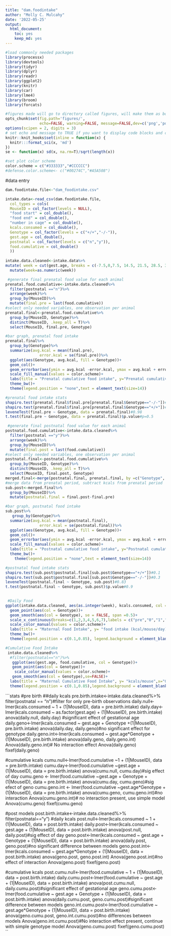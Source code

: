 ```yaml
---
title: "dam.foodintake"
author: "Molly C. Mulcahy"
date: '2022-05-25'
output:
  html_document:
    toc: yes
    keep_md: yes
---
```


```r
#load commonly needed packages
library(processx)
library(devtools)
library(tidyr)
library(dplyr)
library(readr)
library(ggplot2)
library(knitr)
library(car)
library(lme4)
library(broom)
library(forcats)

#figures made will go to directory called figures, will make them as both png and pdf files 
opts_chunk$set(fig.path='figures/',
               echo=FALSE, warning=FALSE, message=FALSE,dev=c('png','pdf'))
options(scipen = 2, digits = 3)
# set echo and message to TRUE if you want to display code blocks and code output respectively
knitr::knit_hooks$set(inline = function(x) {
  knitr:::format_sci(x, 'md')
})
se <- function(x) sd(x, na.rm=T)/sqrt(length(x))

#set plot color scheme
color.scheme = c("#333333","#CCCCCC")
#defense.color.scheme<- c("#00274C","#A5A508")
```

#data entry
```r
dam.foodintake.file<-"dam_foodintake.csv"

intake.data<-read_csv(dam.foodintake.file, 
  col_types = cols(
  MouseID = col_factor(levels = NULL),
  "food start" = col_double(),
  "food end" = col_double(),
  "number in cage" = col_double(),
  kcals.consumed = col_double(),
  Genotype = col_factor(levels = c("+/+","-/-")),
  gest.age = col_double(),
  postnatal = col_factor(levels = c("n","y")),
  food.cumulative = col_double()
  ))
          
intake.data.cleaned<-intake.data%>%
mutate( week = cut(gest.age, breaks = c(-7.5,0,7.5, 14.5, 21.5, 28.5, 35.5,42.5), labels = c("-1","0","1","2","3","4","5")))%>%
  mutate(week=as.numeric(week))
```


```r
 #generate final prenatal food value for each animal
prenatal.food.cumulative<-intake.data.cleaned%>%
  filter(postnatal =="n")%>%
  arrange(week)%>%
  group_by(MouseID)%>%
  mutate(final.pre = last(food.cumulative))
#select only needed variables, one observation per animal
prenatal.final<-prenatal.food.cumulative%>%
  group_by(MouseID, Genotype)%>%
  distinct(MouseID, .keep_all = T)%>%
  select(MouseID, final.pre, Genotype)

#bar graph, prenatal food intake
prenatal.final%>%
  group_by(Genotype)%>%
  summarize(avg.kcal = mean(final.pre),
               error.kcal = se(final.pre))%>%
  ggplot(aes(Genotype, avg.kcal, fill = Genotype))+
  geom_col()+
  geom_errorbar(aes(ymin = avg.kcal -error.kcal, ymax = avg.kcal + error.kcal),width=0.3)+
  scale_fill_manual(values = color.scheme)+
  labs(title = "Prenatal cumulative food intake", y="Prenatal cumulative food intake (kcal/dam)")+
  theme_bw()+
  theme(legend.position = "none",text = element_text(size=14))

#prenatal food intake stats
shapiro.test(prenatal.final$final.pre[prenatal.final$Genotype=="-/-"])#0.5
shapiro.test(prenatal.final$final.pre[prenatal.final$Genotype=="+/+"])#0.08
leveneTest(final.pre ~ Genotype, data = prenatal.final)#0.98
t.test(final.pre ~ Genotype, data = prenatal.final)$p.value#p=0.5
```


```r
 #generate final postnatal food value for each animal
postnatal.food.cumulative<-intake.data.cleaned%>%
  filter(postnatal =="y")%>%
  arrange(week)%>%
  group_by(MouseID)%>%
  mutate(final.post = last(food.cumulative))
#select only needed variables, one observation per animal
postnatal.final<-postnatal.food.cumulative%>%
  group_by(MouseID, Genotype)%>%
  distinct(MouseID, .keep_all = T)%>%
  select(MouseID, final.post, Genotype)
merged.final<-merge(postnatal.final, prenatal.final, by =c("Genotype", "MouseID"))
#merge data from prenatal period, subtract kcals from prenatal period
sub.post<-merged.final%>%
  group_by(MouseID)%>%
  mutate(postnatal.final = final.post-final.pre)

#bar graph, postnatal food intake
sub.post%>%
   group_by(Genotype)%>%
  summarize(avg.kcal = mean(postnatal.final),
               error.kcal = se(postnatal.final))%>%
  ggplot(aes(Genotype, avg.kcal, fill = Genotype))+
  geom_col()+
  geom_errorbar(aes(ymin = avg.kcal -error.kcal, ymax = avg.kcal + error.kcal),width=0.3)+
  scale_fill_manual(values = color.scheme)+
  labs(title = "Postnatal cumulative food intake", y="Postnatal cumulative food intake (kcal/dam)")+
  theme_bw()+
    theme(legend.position = "none",text = element_text(size=14))

#postnatal food intake stats
shapiro.test(sub.post$postnatal.final[sub.post$Genotype=="+/+"])#0.1
shapiro.test(sub.post$postnatal.final[sub.post$Genotype=="-/-"])#0.3
leveneTest(postnatal.final ~ Genotype, sub.post)#0.83
t.test(postnatal.final ~ Genotype, sub.post)$p.value#0.9
  
```
 
```r
 #Daily Food 
ggplot(intake.data.cleaned, aes(as.integer(week), kcals.consumed, col = Genotype))+
  geom_point(aes(col = Genotype))+
  geom_smooth(aes(col = Genotype), se = FALSE, span =0.5)+
  scale_x_continuous(breaks=c(1,2,3,4,5,6,7),labels = c("pre","0","1","2","3","4","5"))+
  scale_color_manual(values = color.scheme)+
  labs(title = "Maternal Food Intake", y= "food intake (kcal/mouse/day)",x="Gestational Age")+
  theme_bw()+
  theme(legend.position = c(0.1,0.85), legend.background = element_blank(),text = element_text(size=14))

#Cumulative Food Intake
 intake.data.cleaned%>%
  #filter(postnatal=="n")%>%
   ggplot(aes(gest.age, food.cumulative, col = Genotype))+
   geom_point(aes(col = Genotype))+
    scale_color_manual(values = color.scheme)+
   geom_smooth(aes(col = Genotype),se=FALSE)+
  labs(title = "Maternal Cumulative Food Intake", y= "kcals/mouse",x="Gestational Day")+
  theme(legend.position = c(0.1,0.85),legend.background = element_blank())
```


```stats
#pre birth
##daily kcals
pre.birth.intake<-intake.data.cleaned%>%
  filter(postnatal == "n")#filter for only pre-birth observations
daily.null<-lmer(kcals.consumed ~ 1 + (1|MouseID), data = pre.birth.intake)
daily.day<-lmer(kcals.consumed ~ as.factor(gest.age) + (1|MouseID), pre.birth.intake)
anova(daily.null, daily.day) #significant effect of gestational age
daily.geno<-lmer(kcals.consumed ~ gest.age + Genotype +(1|MouseID), pre.birth.intake)
anova(daily.day, daily.geno)#no significant effect for genotype
daily.geno.int<-lmer(kcals.consumed ~ gest.age*Genotype + (1|MouseID), pre.birth.intake)
anova(daily.geno, daily.geno.int)
Anova(daily.geno.int)# No interaction effect 
Anova(daily.geno)
fixef(daily.geno)

#cumulative kcals
cumu.null<-lmer(food.cumulative ~1 + (1|MouseID), data = pre.birth.intake)
cumu.day<-lmer(food.cumulative ~gest.age + (1|MouseID), data = pre.birth.intake)
anova(cumu.null, cumu.day)#sig effect of day
cumu.geno <- lmer(food.cumulative ~gest.age + Genotype + (1|MouseID), data = pre.birth.intake)
anova(cumu.day, cumu.geno)#sig efect of geno
cumu.geno.int <- lmer(food.cumulative ~gest.age*Genotype + (1|MouseID), data = pre.birth.intake)
anova(cumu.geno, cumu.geno.int)#no interaction
Anova(cumu.geno.int)# no interaction present, use simple model 
Anova(cumu.geno)
fixef(cumu.geno)


#post models
 post.birth.intake<-intake.data.cleaned%>%
  filter(postnatal=="y")
#daily kcals
post.null<-lmer(kcals.consumed ~ 1 + (1|MouseID), data = post.birth.intake)
daily.post<-lmer(kcals.consumed ~ gest.age + (1|MouseID), data = post.birth.intake)
anova(post.null, daily.post)#sig effect of day
geno.post<-lmer(kcals.consumed ~ gest.age + Genotype + (1|MouseID), data = post.birth.intake)
anova(daily.post, geno.post)#no significant difference between models
geno.post.int<-lmer(kcals.consumed ~ gest.age*Genotype + (1|MouseID), data = post.birth.intake)
anova(geno.post, geno.post.int)
Anova(geno.post.int)#no effect of interaction
Anova(geno.post)
fixef(geno.post)

#cumulative kcals
post.cumu.null<-lmer(food.cumulative ~ 1 + (1|MouseID), data = post.birth.intake)
daily.cumu.post<-lmer(food.cumulative ~ gest.age + (1|MouseID), data = post.birth.intake)
anova(post.cumu.null, daily.cumu.post)#significant effect of gestational age
geno.cumu.post<-lmer(food.cumulative ~ gest.age + Genotype + (1|MouseID), data = post.birth.intake)
anova(daily.cumu.post, geno.cumu.post)#significant difference between models
geno.int.cumu.post<-lmer(food.cumulative ~ gest.age*Genotype + (1|MouseID), data = post.birth.intake)
anova(geno.cumu.post, geno.int.cumu.post)#no differences between models
Anova(geno.int.cumu.post)#No interaction effect present, continue with simple genotype model
Anova(geno.cumu.post)
fixef(geno.cumu.post)
``